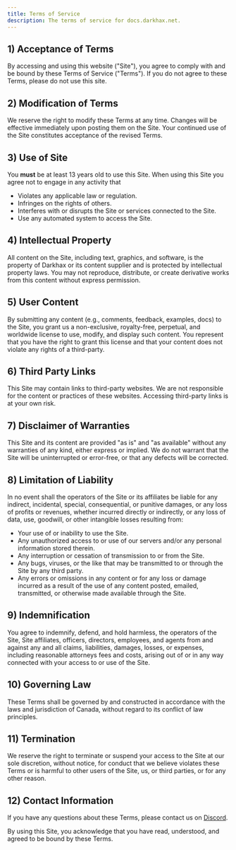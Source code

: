 ```yaml
---
title: Terms of Service
description: The terms of service for docs.darkhax.net.
---
```


## 1) Acceptance of Terms
By accessing and using this website ("Site"), you agree to comply with and be bound by these Terms of Service ("Terms").
If you do not agree to these Terms, please do not use this site.

## 2) Modification of Terms
We reserve the right to modify these Terms at any time. Changes will be effective immediately upon posting them on the
Site. Your continued use of the Site constitutes acceptance of the revised Terms.

## 3) Use of Site
You **must** be at least 13 years old to use this Site. When using this Site you agree not to engage in any activity
that
- Violates any applicable law or regulation.
- Infringes on the rights of others.
- Interferes with or disrupts the Site or services connected to the Site.
- Use any automated system to access the Site.

## 4) Intellectual Property
All content on the Site, including text, graphics, and software, is the property of Darkhax or its content supplier and
is protected by intellectual property laws. You may not reproduce, distribute, or create derivative works from this
content without express permission.

## 5) User Content
By submitting any content (e.g., comments, feedback, examples, docs) to the Site, you grant us a non-exclusive,
royalty-free, perpetual, and worldwide license to use, modify, and display such content. You represent that you have the
right to grant this license and that your content does not violate any rights of a third-party.

## 6) Third Party Links
This Site may contain links to third-party websites. We are not responsible for the content or practices of these
websites. Accessing third-party links is at your own risk.

## 7) Disclaimer of Warranties
This Site and its content are provided "as is" and "as available" without any warranties of any kind, either express or
implied. We do not warrant that the Site will be uninterrupted or error-free, or that any defects will be corrected.

## 8) Limitation of Liability
In no event shall the operators of the Site or its affiliates be liable for any indirect, incidental, special,
consequential, or punitive damages, or any loss of profits or revenues, whether incurred directly or indirectly, or any
loss of data, use, goodwill, or other intangible losses resulting from:
- Your use of or inability to use the Site.
- Any unauthorized access to or use of our servers and/or any personal information stored therein.
- Any interruption or cessation of transmission to or from the Site.
- Any bugs, viruses, or the like that may be transmitted to or through the Site by any third party.
- Any errors or omissions in any content or for any loss or damage incurred as a result of the use of any content posted, emailed, transmitted, or otherwise made available through the Site.

## 9) Indemnification
You agree to indemnify, defend, and hold harmless, the operators of the Site, Site affiliates, officers, directors,
employees, and agents from and against any and all claims, liabilities, damages, losses, or expenses, including
reasonable attorneys fees and costs, arising out of or in any way connected with your access to or use of the Site.

## 10) Governing Law
These Terms shall be governed by and constructed in accordance with the laws and jurisdiction of Canada, without regard
to its conflict of law principles.

## 11) Termination
We reserve the right to terminate or suspend your access to the Site at our sole discretion, without notice, for conduct
that we believe violates these Terms or is harmful to other users of the Site, us, or third parties, or for any other
reason.

## 12) Contact Information
If you have any questions about these Terms, please contact us on [Discord](https://discord.darkhax.net).

By using this Site, you acknowledge that you have read, understood, and agreed to be bound by these Terms.